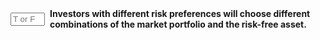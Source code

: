 ::: {.question-block}

<form onsubmit="event.preventDefault(); checkAnswerBox('module2_tf_q44','T')" style="display: flex; align-items: center; gap: 8px;">
<input type="text" id="module2_tf_q44" name="module2_tf_q44" maxlength="1" placeholder="T or F"
         style="width: 55px;" data-correct-answer="T" /> <label for="module2_tf_q44"><strong>Investors with different risk preferences will choose different combinations of the market portfolio and the risk-free asset.</strong></label>
</form>

<div id="feedback-module2_tf_q44" class="feedback" data-status="" style="display:none;">
The sentence is TRUE. This is how investors tailor their overall portfolio risk: more risk-averse investors hold more of the risk-free asset, while less risk-averse investors may even borrow at the risk-free rate to invest more in the market portfolio.
</div>
:::